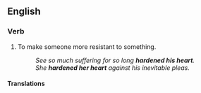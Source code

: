 ==English==

===Verb===
{{infl|en|verb|head=to [[harden]] someone's heart}}

# {{idiom|usually reflexive}} To make someone more resistant to something.
#: ''See so much suffering for so long '''hardened his heart'''.''
#: ''She '''hardened her heart''' against his inevitable pleas.''

====Translations====
{{rftrans}}